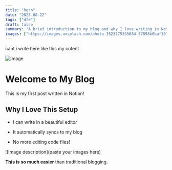 ```yaml
---
title: "hero"
date: "2025-08-22"
tags: ["dfe"]
draft: false
summary: "A brief introduction to my blog and why I love writing in Notio..."
images: ["https://images.unsplash.com/photo-1523275335684-37898b6baf30?ixlib=rb-4.1.0&q=85&fm=jpg&crop=entropy&cs=srgb"]
---
```



cant i write here like this my cotent


![image](https://images.unsplash.com/photo-1523275335684-37898b6baf30?ixlib=rb-4.1.0&q=85&fm=jpg&crop=entropy&cs=srgb)


# Welcome to My Blog


This is my first post written in Notion!


## Why I Love This Setup


- I can write in a beautiful editor


- It automatically syncs to my blog


- No more editing code files!


![Image description](paste your images here)


****This is so much easier**** than traditional blogging.

